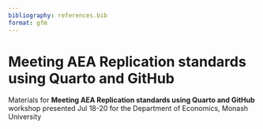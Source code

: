 ```yaml
---
bibliography: references.bib
format: gfm
---
```


# Meeting AEA Replication standards using Quarto and GitHub

Materials for **Meeting AEA Replication standards using Quarto and GitHub** workshop presented Jul 18-20 for the Department of Economics, Monash University
